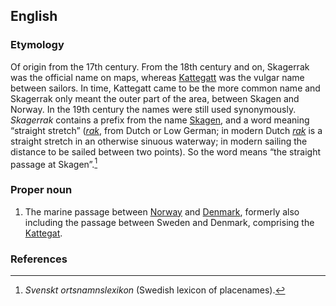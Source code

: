 ==English==

===Etymology===
Of {{der|en|nl|-}} origin from the 17th century. From the 18th century and on, Skagerrak was the official name on maps, whereas [[Kattegatt]] was the vulgar name between sailors. In time, Kattegatt came to be the more common name and Skagerrak only meant the outer part of the area, between Skagen and Norway. In the 19th century the names were still used synonymously. ''Skagerrak'' contains a prefix from the name [[Skagen]], and a word meaning “straight stretch” (''[[rak]]'', from Dutch or Low German; in modern Dutch ''[[rak]]'' is a straight stretch in an otherwise sinuous waterway; in modern sailing the distance to be sailed between two points). So the word means “the straight passage at Skagen”.<ref>''Svenskt ortsnamnslexikon'' (Swedish lexicon of placenames).</ref>

===Proper noun===
{{en-proper noun}}

# The marine passage between [[Norway]] and [[Denmark]], formerly also including the passage between Sweden and Denmark, comprising the [[Kattegat]].

===References===
<references/>
{{c|en|Seas}}